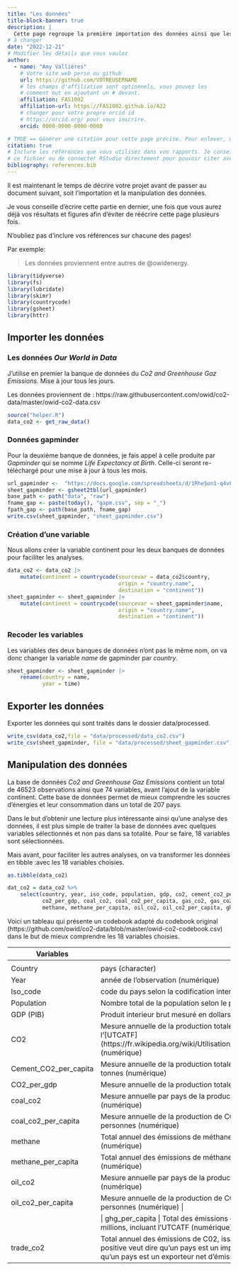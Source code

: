 ```yaml
---
title: "Les données"
title-block-banner: true
description: | 
  Cette page regroupe la première importation des données ainsi que les manipulation de bases.
# à changer
date: "2022-12-21"
# Modifier les détails que vous voulez
author:
  - name: "Amy Vallières"
    # Votre site web perso ou github
    url: https://github.com/VOTREUSERNAME
    # les champs d'affiliation sont optionnels, vous pouvez les
    # comment out en ajoutant un # devant.
    affiliation: FAS1002
    affiliation-url: https://FAS1002.github.io/A22
    # changer pour votre propre orcid id
    # https://orcid.org/ pour vous inscrire.
    orcid: 0000-0000-0000-0000

# TRUE == Générer une citation pour cette page précise. Pour enlever, mettre false.
citation: true
# Inclure les références que vous utilisez dans vos rapports. Je conseille Zotero pour construire
# ce fichier ou de connecter RStudio directement pour pouvoir citer avec @nom-de-reference.
bibliography: references.bib
---
```


Il est maintenant le temps de décrire votre projet avant de passer au document suivant, soit l'importation et la manipulation des données.

Je vous conseille d'écrire cette partie en dernier, une fois que vous aurez déjà vos résultats et figures afin d'éviter de réécrire cette page plusieurs fois.

::: callout-important
N'oubliez pas d'inclure vos références sur chacune des pages!
:::

Par exemple:

> Les données proviennent entre autres de @owidenergy.

```r
library(tidyverse)
library(fs)
library(lubridate)
library(skimr)
library(countrycode)
library(gsheet)
library(httr)
```

## Importer les données

### Les données *Our World in Data*

J'utilise en premier la banque de données du *Co2 and Greenhouse Gaz Emissions*. Mise à jour tous les jours.

Les données proviennent de :
https://raw.githubusercontent.com/owid/co2-data/master/owid-co2-data.csv

```r
source("helper.R")
data_co2 <- get_raw_data()
```

### Données gapminder

Pour la deuxième banque de données, je fais appel à celle produite par *Gapminder* qui se nomme *Life Expectancy at Birth*. Celle-ci seront re-téléchargé pour une mise à jour à tous les mois.

```r
url_gapminder <-  "https://docs.google.com/spreadsheets/d/1RheSon1-q4vFc3AGyupVPH6ptEByE-VtnjOCselU0PE/edit#gid=176703676"
sheet_gapminder <- gsheet2tbl(url_gapminder)
base_path <- path("data", "raw")
fname_gap <- paste(today(), "gapm.csv", sep = "_")
fpath_gap <- path(base_path, fname_gap)
write.csv(sheet_gapminder, "sheet_gapminder.csv")
```

### Création d'une variable

Nous allons créer la variable continent pour les deux banques de données pour faciliter les analyses.

```r
data_co2 <- data_co2 |> 
    mutate(continent = countrycode(sourcevar = data_co2$country,
                                   origin = "country.name",
                                   destination = "continent"))
sheet_gapminder <- sheet_gapminder |> 
    mutate(continent = countrycode(sourcevar = sheet_gapminder$name,
                                   origin = "country.name",
                                   destination = "continent"))
```

### Recoder les variables

Les variables des deux banques de données n'ont pas le même nom, on va donc changer la variable *name* de gapminder par *country*.

```r
sheet_gapminder <- sheet_gapminder |> 
    rename(country = name,
           year = time)
```

## Exporter les données

Exporter les données qui sont traités dans le dossier data/processed.

```r
write_csv(data_co2,file = "data/processed/data_co2.csv")
write_csv(sheet_gapminder, file = "data/processed/sheet_gapminder.csv")
```

## 

## Manipulation des données

La base de données *Co2 and Greenhouse Gaz Emissions* contient un total de 46523 observations ainsi que 74 variables, avant l'ajout de la variable continent. Cette base de données permet de mieux comprendre les soucres d'énergies et leur consommation dans un total de 207 pays.

Dans le but d'obtenir une lecture plus intéressante ainsi qu'une analyse des données, il est plus simple de traiter la base de données avec quelques variables sélectionnés et non pas dans sa totalité. Pour se faire, 18 variables sont sélectionnées.

Mais avant, pour faciliter les autres analyses, on va transformer les données en tibble :avec les 18 variables choisies.

```r
as.tibble(data_co2)
```

```r
dat_co2 = data_co2 %>% 
    select(country, year, iso_code, population, gdp, co2, cement_co2_per_capita, 
           co2_per_gdp, coal_co2, coal_co2_per_capita, gas_co2, gas_co2_per_capita,
           methane, methane_per_capita, oil_co2, oil_co2_per_capita, ghg_per_capita, trade_co2)
```

Voici un tableau qui présente un codebook adapté du codebook original (https://github.com/owid/co2-data/blob/master/owid-co2-codebook.csv) dans le but de mieux comprendre les 18 variables choisies.

| Variables             | Description + Type                                                                                                                                                                                                                                           |
|-----------------------|--------------------------------------------------------------------------------------------------------------------------------------------------------------------------------------------------------------------------------------------------------------|
|                       |                                                                                                                                                                                                                                                              |
| Country               | pays (character)                                                                                                                                                                                                                                             |
| Year                  | année de l'observation (numérique)                                                                                                                                                                                                                           |
| Iso_code              | code du pays selon la codification internationale 3166-1 (character)                                                                                                                                                                                         |
| Population            | Nombre total de la population selon le pays (numérique)                                                                                                                                                                                                      |
| GDP (PIB)             | Produit interieur brut mesuré en dollars (numérique)                                                                                                                                                                                                         |
| CO2                   | Mesure annuelle de la production totale de CO2 par pays, mesuré en en millions de tonnes et excluant l'\[UTCATF\](https://fr.wikipedia.org/wiki/Utilisation_des_terres,\_changement_d'affectation_des_terres_et_foresterie) (numérique)                      |
| Cement_CO2_per_capita | Mesure annuelle de la production totale de CO2 générée par le ciment, par personne, en millions de tonnes (numérique)                                                                                                                                        |
| CO2_per_gdp           | Mesure annuelle de la production totale de CO2 selon le PIB, excluant l'UTCATF (numérique)                                                                                                                                                                   |
| coal_co2              | Mesure annuelle par pays de la production de CO2 générée par le charbon, en millions de tonnes (numérique)                                                                                                                                                   |
| coal_co2_per_capita   | Mesure annuelle de la production de CO2 générée par le charbon, mesurée en million de tonnes par personnes (numérique)                                                                                                                                       |
| methane               | Total annuel des émissions de méthane par pays, incluant l'UTCATF, mesuré en millions de tonnes (numérique)                                                                                                                                                  |
| methane_per_capita    | Total annuel des émissions de méthane par habitant, incluant l'UTCATF, mesuré en millions de tonnes (numérique)                                                                                                                                              |
| oil_co2               | Mesure annuelle par pays de la production de CO2 générée par le pétrole, en millions de tonnes (numérique)                                                                                                                                                   |
| oil_co2_per_capita    | Mesure annuelle de la production de CO2 générée par le pétrole, mesurée en million de tonnes par personnes (numérique) \|                                                                                                                                    |
|                       | \| ghg_per_capita \| Total des émissions de gas à effet de serres par personne, mesuré en tonne de de millions, incluant l'UTCATF (numérique)                                                                                                                |
| trade_co2             | Total annuel des émissions de C02, issu du commerce, mesuré en million de tonne. (Ici une valeur positive veut dire qu'un pays est un importeur net d'émission de CO2 ; une valeur négative veut dire qu'un pays est un exporteur net d'émission de CO2).    |
